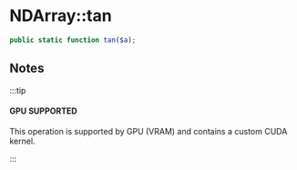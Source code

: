
# NDArray::tan

```php
public static function tan($a);
```

## Notes

:::tip

#### GPU SUPPORTED
This operation is supported by GPU (VRAM) and contains a custom CUDA kernel.

:::
